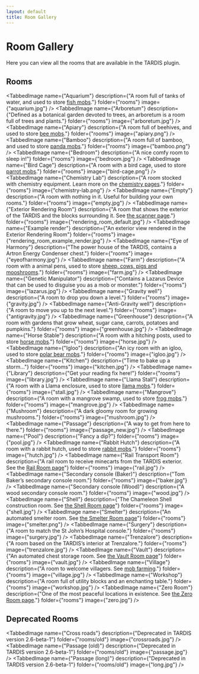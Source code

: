 ```yaml
---
layout: default
title: Room Gallery
---
```



# Room Gallery

Here you can view all the rooms that are available in the TARDIS plugin.

## Rooms

<TabbedImage name={"Aquarium"} description={"A room full of tanks of water, and used to store [fish mobs](farming)."} folder={"rooms"} image={"aquarium.jpg"} />
<TabbedImage name={"Arboretum"} description={"Defined as a botanical garden devoted to trees, an arboretum is a room full of trees and plants."} folder={"rooms"} image={"arboretum.jpg"} />
<TabbedImage name={"Apiary"} description={"A room full of beehives, and used to store [bee mobs](farming)."} folder={"rooms"} image={"apiary.png"} />
<TabbedImage name={"Bamboo"} description={"A room full of bamboo, and used to store [panda mobs](farming)."} folder={"rooms"} image={"bamboo.png"} />
<TabbedImage name={"Bedroom"} description={"A nice comfy room to sleep in!"} folder={"rooms"} image={"bedroom.jpg"} />
<TabbedImage name={"Bird Cage"} description={"A room with a bird cage, used to store [parrot mobs](farming)."} folder={"rooms"} image={"bird-cage.png"} />
<TabbedImage name={"Chemistry Lab"} description={"A room stocked with chemistry equipment. Learn more on the [chemistry pages](chemistry-lab)."} folder={"rooms"} image={"chemistry-lab.png"} />
<TabbedImage name={"Empty"} description={"A room with nothing in it. Useful for building your own rooms."} folder={"rooms"} image={"empty.jpg"} />
<TabbedImage name={"Exterior Rendering Room"} description={"A room that shows the exterior of the TARDIS and the blocks surrounding it. See [the scanner page](scanner#exterior-rendering-room)."} folder={"rooms"} image={"rendering_room_default.jpg"} />
<TabbedImage name={"Example render"} description={"An exterior view rendered in the Exterior Rendering Room"} folder={"rooms"} image={"rendering_room_example_render.jpg"} />
<TabbedImage name={"Eye of Harmony"} description={"The power house of the TARDIS, contains a Artron Energy Condenser chest."} folder={"rooms"} image={"eyeofharmony.jpg"} />
<TabbedImage name={"Farm"} description={"A room with a animal pens, used to store [sheep, cows, pigs and mooshrooms](farming)."} folder={"rooms"} image={"farm.jpg"} />
<TabbedImage name={"Genetic Manipulator"} description={"Contains a Lazarus Device that can be used to disguise you as a mob or monster."} folder={"rooms"} image={"lazarus.jpg"} />
<TabbedImage name={"Gravity well"} description={"A room to drop you down a level."} folder={"rooms"} image={"gravity.jpg"} />
<TabbedImage name={"Anti-Gravity well"} description={"A room to move you up to the next level."} folder={"rooms"} image={"antigravity.jpg"} />
<TabbedImage name={"Greenhouse"} description={"A room with gardens that grow wheat, sugar cane, carrots, potatoes and pumpkins."} folder={"rooms"} image={"greenhouse.jpg"} />
<TabbedImage name={"Horse Stable"} description={"A room with a hitching posts, used to store [horse mobs](farming)."} folder={"rooms"} image={"horse.jpg"} />
<TabbedImage name={"Igloo"} description={"An icy room with an igloo, used to store [polar bear mobs](farming)."} folder={"rooms"} image={"igloo.jpg"} />
<TabbedImage name={"Kitchen"} description={"Time to bake up a storm..."} folder={"rooms"} image={"kitchen.jpg"} />
<TabbedImage name={"Library"} description={"Get your reading fix here!"} folder={"rooms"} image={"library.jpg"} />
<TabbedImage name={"Llama Stall"} description={"A room with a Llama enclosure, used to store [llama mobs](farming)."} folder={"rooms"} image={"stall.jpg"} />
<TabbedImage name={"Mangrove"} description={"A room with a mangrove swamp, used to store [frog mobs](farming)."} folder={"rooms"} image={"mangrove.jpg"} />
<TabbedImage name={"Mushroom"} description={"A dark gloomy room for growing mushrooms."} folder={"rooms"} image={"mushroom.jpg"} />
<TabbedImage name={"Passage"} description={"A way to get from here to there."} folder={"rooms"} image={"passage_new.jpg"} />
<TabbedImage name={"Pool"} description={"Fancy a dip?"} folder={"rooms"} image={"pool.jpg"} />
<TabbedImage name={"Rabbit Hutch"} description={"A room with a rabbit hutch, used to store [rabbit mobs](farming)."} folder={"rooms"} image={"hutch.jpg"} />
<TabbedImage name={"Rail Transport Room"} description={"A rail room to receive minecarts from the TARDIS exterior. See the [Rail Room page](/rooms/rail)"} folder={"rooms"} image={"rail.jpg"} />
<TabbedImage name={"Secondary console (Baker)"} description={"Tom Baker’s secondary console room."} folder={"rooms"} image={"baker.jpg"} />
<TabbedImage name={"Secondary console (Wood)"} description={"A wood secondary console room."} folder={"rooms"} image={"wood.jpg"} />
<TabbedImage name={"Shell"} description={"The Chameleon Shell construction room. See [the Shell Room page](shell-room)"} folder={"rooms"} image={"shell.jpg"} />
<TabbedImage name={"Smelter"} description={"An automated smelter room. See [the Smelter Room page](/rooms/smelter)"} folder={"rooms"} image={"smelter.png"} />
<TabbedImage name={"Surgery"} description={"A room to match the St John’s Hospital console."} folder={"rooms"} image={"surgery.jpg"} />
<TabbedImage name={"Trenzalore"} description={"A room based on the TARDIS’s interior at Trenzalore."} folder={"rooms"} image={"trenzalore.jpg"} />
<TabbedImage name={"Vault"} description={"An automated chest storage room. See [the Vault Room page](/rooms/vault)"} folder={"rooms"} image={"vault.jpg"} />
<TabbedImage name={"Village"} description={"A room to welcome villagers. See [mob farming](farming)."} folder={"rooms"} image={"village.jpg"} />
<TabbedImage name={"Workshop"} description={"A room full of utility blocks and an enchanting table."} folder={"rooms"} image={"workshop.jpg"} />
<TabbedImage name={"Zero Room"} description={"One of the most peaceful locations in existence. See [the Zero Room page](/rooms/zero)."} folder={"rooms"} image={"zero.jpg"} />

## Deprecated Rooms

<TabbedImage name={"Cross roads"} description={"Deprecated in TARDIS version 2.6-beta-1"} folder={"rooms/old"} image={"crossroads.jpg"} />
<TabbedImage name={"Passage (old)"} description={"Deprecated in TARDIS version 2.6-beta-1"} folder={"rooms/old"} image={"passage.jpg"} />
<TabbedImage name={"Passage (long)"} description={"Deprecated in TARDIS version 2.6-beta-1"} folder={"rooms/old"} image={"long.jpg"} />
